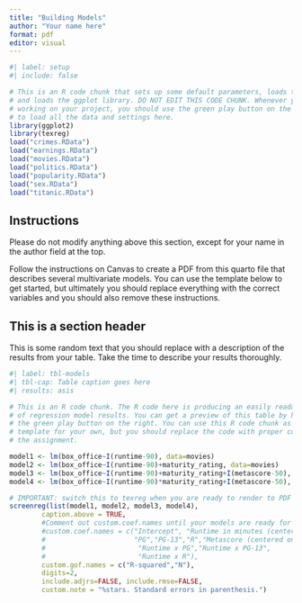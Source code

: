 ```yaml
---
title: "Building Models"
author: "Your name here"
format: pdf
editor: visual
---
```


```r
#| label: setup
#| include: false

# This is an R code chunk that sets up some default parameters, loads the data,
# and loads the ggplot library. DO NOT EDIT THIS CODE CHUNK. Whenever you start
# working on your project, you should use the green play button on the right,
# to load all the data and settings here.
library(ggplot2)
library(texreg)
load("crimes.RData")
load("earnings.RData")
load("movies.RData")
load("politics.RData")
load("popularity.RData")
load("sex.RData")
load("titanic.RData")
```

## Instructions

Please do not modify anything above this section, except for your name in the author field at the top.

Follow the instructions on Canvas to create a PDF from this quarto file that describes several multivariate models. You can use the template below to get started, but ultimately you should replace everything with the correct variables and you should also remove these instructions.

## This is a section header

This is some random text that you should replace with a description of the results from your table. Take the time to describe your results thoroughly.

```r
#| label: tbl-models
#| tbl-cap: Table caption goes here
#| results: asis

# This is an R code chunk. The R code here is producing an easily readable table
# of regression model results. You can get a preview of this table by hitting
# the green play button on the right. You can use this R code chunk as a
# template for your own, but you should replace the code with proper code for
# the assignment.

model1 <- lm(box_office~I(runtime-90), data=movies)
model2 <- lm(box_office~I(runtime-90)+maturity_rating, data=movies)
model3 <- lm(box_office~I(runtime-90)+maturity_rating+I(metascore-50), data=movies)
model4 <- lm(box_office~I(runtime-90)*maturity_rating+I(metascore-50), data=movies)

# IMPORTANT: switch this to texreg when you are ready to render to PDF
screenreg(list(model1, model2, model3, model4),
        caption.above = TRUE,
        #Comment out custom.coef.names until your models are ready for knitting
        #custom.coef.names = c("Intercept", "Runtime in minutes (centered on 90)",
        #                      "PG","PG-13","R","Metascore (centered on 50)",
        #                       "Runtime x PG","Runtime x PG-13",
        #                       "Runtime x R"),
        custom.gof.names = c("R-squared","N"),
        digits=2,
        include.adjrs=FALSE, include.rmse=FALSE,
        custom.note = "%stars. Standard errors in parenthesis.")
```
